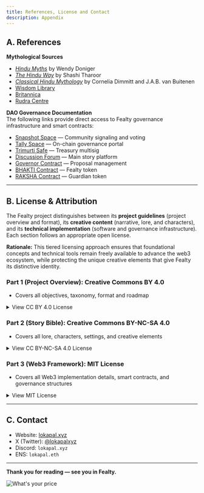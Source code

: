 ```yaml
---
title: References, License and Contact
description: Appendix
---
```


## A. References

**Mythological Sources**  
- *[Hindu Myths](https://www.amazon.com/Hindu-Myths-Sourcebook-Translated-Sanskrit/dp/0140449906/ref=sr_1_1?s=books&sr=1-1)* by Wendy Doniger  
- *[The Hindu Way](https://www.amazon.com/Hindu-Way-Shashi-Tharoor/dp/9388292855/ref=sr_1_5?s=books&sr=1-5)* by Shashi Tharoor  
- *[Classical Hindu Mythology](https://www.amazon.com/Classical-Hindu-Mythology-Sanskrit-Puranas/dp/0877221227/ref=sr_1_1?s=books&sr=1-1)* by Cornelia Dimmitt and J.A.B. van Buitenen  
- [Wisdom Library](https://www.wisdomlib.org/concept/lokapala)  
- [Britannica](https://www.britannica.com/topic/lokapala)  
- [Rudra Centre](https://www.rudraksha-ratna.com/articles/lokapala)  

**DAO Governance Documentation**  
The following links provide direct access to Fealty governance infrastructure and smart contracts:

- [Snapshot Space]() — Community signaling and voting  
- [Tally Space]() — On-chain governance portal  
- [Trimurti Safe]() — Treasury multisig  
- [Discussion Forum]() — Main story platform  
- [Governor Contract]() — Proposal management  
- [BHAKTI Contract]() — Fealty token  
- [RAKSHA Contract]() — Guardian token 

---

## B. License & Attribution

The Fealty project distinguishes between its **project guidelines** (project overview and format), its **creative content** (narrative, lore, and characters), and its **technical implementation** (software and governance infrastructure). Each section follows an appropriate open license.

**Rationale:** This tiered licensing approach ensures that foundational concepts and technical tools remain freely available to advance the web3 ecosystem, while protecting the unique creative elements that give Fealty its distinctive identity.

### Part 1 (Project Overview): Creative Commons BY 4.0  
- Covers all objectives, taxonomy, format and roadmap

<details>
<summary>View CC BY 4.0 License</summary>

This work is licensed under a Creative Commons Attribution 4.0 International License.

You are free to:
- **Share** — copy and redistribute the material in any medium or format for any purpose, even commercially.
- **Adapt** — remix, transform, and build upon the material for any purpose, even commercially.

Under the following terms:
- **Attribution** — You must give appropriate credit, provide a link to the license, and indicate if changes were made. You may do so in any reasonable manner, but not in any way that suggests the licensor endorses you or your use.
- **No additional restrictions** — You may not apply legal terms or technological measures that legally restrict others from doing anything the license permits.

Full license text: https://creativecommons.org/licenses/by/4.0/legalcode.en

</details>


### Part 2 (Story Bible): Creative Commons BY-NC-SA 4.0  
- Covers all lore, characters, settings, and creative elements

<details>
<summary>View CC BY-NC-SA 4.0 License</summary>

This work is licensed under a Creative Commons Attribution-NonCommercial-ShareAlike 4.0 International License.

You are free to:
- **Share** — copy and redistribute the material in any medium or format.
- **Adapt** — remix, transform, and build upon the material.

Under the following terms:
- **Attribution** — You must give appropriate credit, provide a link to the license, and indicate if changes were made. You may do so in any reasonable manner, but not in any way that suggests the licensor endorses you or your use.
- **NonCommercial** — You may not use the material for commercial purposes.
- **ShareAlike** — If you remix, transform, or build upon the material, you must distribute your contributions under the same license.

Full license text: https://creativecommons.org/licenses/by-nc-sa/4.0/legalcode.en

</details>


### Part 3 (Web3 Framework): MIT License
- Covers all Web3 implementation details, smart contracts, and governance structures  

<details>
<summary>View MIT License</summary>

Copyright (c) 2025 lokapal.eth  

Permission is hereby granted, free of charge, to any person obtaining a copy of this software and associated documentation files (the "Software"), to deal in the Software without restriction, including without limitation the rights to use, copy, modify, merge, publish, distribute, sublicense, and/or sell copies of the Software, and to permit persons to whom the Software is furnished to do so, subject to the following conditions:  

The above copyright notice and this permission notice shall be included in all copies or substantial portions of the Software.  

THE SOFTWARE IS PROVIDED "AS IS", WITHOUT WARRANTY OF ANY KIND, EXPRESS OR IMPLIED, INCLUDING BUT NOT LIMITED TO THE WARRANTIES OF MERCHANTABILITY, FITNESS FOR A PARTICULAR PURPOSE AND NONINFRINGEMENT. IN NO EVENT SHALL THE AUTHORS OR COPYRIGHT HOLDERS BE LIABLE FOR ANY CLAIM, DAMAGES OR OTHER LIABILITY, WHETHER IN AN ACTION OF CONTRACT, TORT OR OTHERWISE, ARISING FROM, OUT OF OR IN CONNECTION WITH THE SOFTWARE OR THE USE OR OTHER DEALINGS IN THE SOFTWARE.  

</details>

---

## C. Contact

- Website: [lokapal.xyz](https://lokapal.xyz)  
- X (Twitter): [@lokapalxyz](https://x.com/lokapalxyz)  
- Discord: `lokapal.xyz`
- ENS: `lokapal.eth`  

---

**Thank you for reading — see you in Fealty.**

<Image 
    src="/images/fealty-banner.png" 
    alt="What's your price"
    width={1500} 
    height={500} 
    className="mx-auto"
/>

